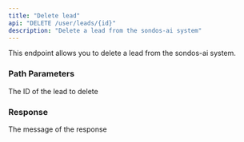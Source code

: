 ```yaml
---
title: "Delete lead"
api: "DELETE /user/leads/{id}"
description: "Delete a lead from the sondos-ai system"
---
```


This endpoint allows you to delete a lead from the sondos-ai system.

### Path Parameters

<ParamField path="id" type="integer" required>
  The ID of the lead to delete
</ParamField>

### Response

<ResponseField name="message" type="string">
  The message of the response
</ResponseField>